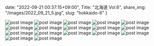 date: "2022-09-21 00:37:15+09:00",
Title: "北海道 Vol.6",
share_img: "/images/2022_09_21_5.jpg",
slug: "hokkaido-6"
}

<img src="/images/2022_09_21_1.jpg" alt="post image" />
<img src="/images/2022_09_21_2.jpg" alt="post image" />
<img src="/images/2022_09_21_3.jpg" alt="post image" />
<img src="/images/2022_09_21_4.jpg" alt="post image" />
<img src="/images/2022_09_21_5.jpg" alt="post image" />
<img src="/images/2022_09_21_6.jpg" alt="post image" />
<img src="/images/2022_09_21_7.jpg" alt="post image" />
<img src="/images/2022_09_21_8.jpg" alt="post image" />
<img src="/images/2022_09_21_9.jpg" alt="post image" />
<img src="/images/2022_09_21_10.jpg" alt="post image" />
<img src="/images/2022_09_21_11.jpg" alt="post image" />
<img src="/images/2022_09_21_12.jpg" alt="post image" />
<img src="/images/2022_09_21_13.jpg" alt="post image" />
<img src="/images/2022_09_21_14.jpg" alt="post image" />
<img src="/images/2022_09_21_15.jpg" alt="post image" />
<img src="/images/2022_09_21_16.jpg" alt="post image" />
<img src="/images/2022_09_21_17.jpg" alt="post image" />